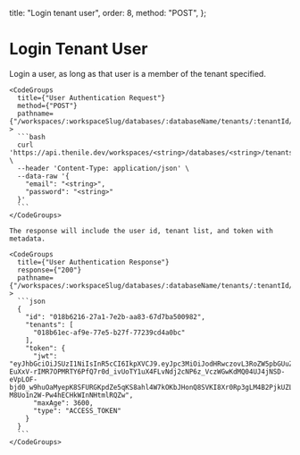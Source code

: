   title: "Login tenant user",
  order: 8,
  method: "POST",
};

# Login Tenant User

<div className="grid grid-cols-2 gap-4">
    Login a user, as long as that user is a member of the tenant specified.

    <CodeGroups
      title={"User Authentication Request"}
      method={"POST"}
      pathname={"/workspaces/:workspaceSlug/databases/:databaseName/tenants/:tenantId/users/login"}
    >
      ```bash
      curl 'https://api.thenile.dev/workspaces/<string>/databases/<string>/tenants/<string>/users/login' \
      --header 'Content-Type: application/json' \
      --data-raw '{
        "email": "<string>",
        "password": "<string>"
      }'
      ```
    </CodeGroups>

    The response will include the user id, tenant list, and token with metadata.

    <CodeGroups
      title={"User Authentication Response"}
      response={"200"}
      pathname={"/workspaces/:workspaceSlug/databases/:databaseName/tenants/:tenantId/users/login"}
    >
      ```json
      {
        "id": "018b6216-27a1-7e2b-aa83-67d7ba500982",
        "tenants": [
          "018b61ec-af9e-77e5-b27f-77239cd4a0bc"
        ],
        "token": {
          "jwt": "eyJhbGciOiJSUzI1NiIsInR5cCI6IkpXVCJ9.eyJpc3MiOiJodHRwczovL3RoZW5pbGUuZGV2IiwiYXVkIjpbImRhdGFiYXNlOjAxOGI2MWJjLWNmMmMtNzM5Mi05MmE2LWYxYTgxMWNmNDQxOSIsIm5pbGUiXSwiaWF0IjoxNjk4MTU5MDQ0LCJleHAiOjE2OTgxNjI2NDQsInN1YiI6IjAxOGI2MjE2LTI3YTEtN2UyYi1hYTgzLTY3ZDdiYTUwMDk4MiIsImp0aSI6IjkxN2I1MDA1LTRjNWEtNDdiYy1hNDE5LTc4M2Y5MzI5ZTdkMyIsIm5hbWUiOiJwc2NrYXVnaHQiLCJlbWFpbCI6InNjb3R0aWN1c0Btc24uY29tIiwic2NvcGUiOiJkYXNoYm9hcmQifQ.jxtxzgi6N66OXaeEZwjH4i_wIxvGDak4iAh4XHICzdtQYKnqc4tvBmQ3xxyjvy_u_wmwOMdw_YJlqGwiWVL5TJyyVuHTBV8z-EuXxV-rIMR7OPMRTY6PfQ7r0d_ivUoTY1uX4FLvNdj2cNP6z_VczWGwKdMQ04UJ4jNSD-eVpLOF-bjd0_w9huOaMyepK8SFURGKpdZe5qKS8ahl4W7kOKbJHonQ8SVKI8Xr0Rp3gLM4B2PjkUZL0ImICxlLcpz3q0PdL54nEU8iGFnlSrppAD5VzYK1H9Wfa9ycGDkSWGP4IejD7hHX3xAv-M8Uo1n2W-Pw4hECHkWInNHtmlRQZw",
          "maxAge": 3600,
          "type": "ACCESS_TOKEN"
        }
      }
      ```
    </CodeGroups>

</div>
